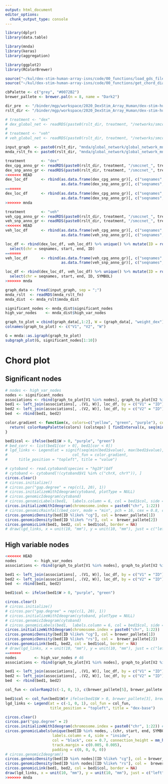 ```yaml
---
output: html_document
editor_options: 
  chunk_output_type: console
---
```

```r
library(dplyr)
library(data.table)

library(mnda)
library(keras)
library(aggregation)

library(ggplot2)
library(RColorBrewer)

source("~/kul/dex-stim-human-array-isns/code/00_functions/load_gds_files.R")
source("~/kul/dex-stim-human-array-isns/code/00_functions/get_chord_diagramm.R")

cbPalette <- c("grey", "#0072B2")
brewer_pallete <- brewer.pal(n = 8, name = "Dark2")
```

```r
dir_pre  <- "/binder/mgp/workspace/2020_DexStim_Array_Human/dex-stim-human-isns/"
rslt_dir <- "/binder/mgp/workspace/2020_DexStim_Array_Human/dex-stim-human-isns/results/5_fold_cv/all/"
```

```r
# treatment <- "dex"
# dex_global_net <- readRDS(paste0(rslt_dir, treatment, "/networks/smccnet_global_chr_all.rds"))
# 
# treatment <- "veh"
# veh_global_net <- readRDS(paste0(rslt_dir, treatment, "/networks/smccnet_global_chr_all.rds"))
```

```r
input_graph  <- paste0(rslt_dir, "mnda/global_network/global_network_mnda_input_2K.csv")
mnda_rslt_fn <- paste0(rslt_dir, "mnda/global_network/global_network_mnda_distances_2K.rds")
```

```r
treatment       <- "dex"
dex_cpg_anno_gr <- readRDS(paste0(rslt_dir, treatment, "/smccnet_", treatment, "_cpgs_annotated.rds"))
dex_snp_anno_gr <- readRDS(paste0(rslt_dir, treatment, "/smccnet_", treatment, "_snps_annotated.rds"))
<<<<<<< HEAD
dex_loc_df      <- rbind(as.data.frame(dex_cpg_anno_gr)[, c("seqnames", "start", "end")],
                         as.data.frame(dex_snp_anno_gr)[, c("seqnames", "start", "end")])
=======
dex_loc_df      <- rbind(as.data.frame(dex_cpg_anno_gr)[, c("seqnames", "start", "end", "SYMBOL")],
                         as.data.frame(dex_snp_anno_gr)[, c("seqnames", "start", "end", "SYMBOL")])
>>>>>>> mnda

treatment       <- "veh"
veh_cpg_anno_gr <- readRDS(paste0(rslt_dir, treatment, "/smccnet_", treatment, "_cpgs_annotated.rds"))
veh_snp_anno_gr <- readRDS(paste0(rslt_dir, treatment, "/smccnet_", treatment, "_snps_annotated.rds"))
<<<<<<< HEAD
veh_loc_df      <- rbind(as.data.frame(veh_cpg_anno_gr)[, c("seqnames", "start", "end")],
                         as.data.frame(veh_snp_anno_gr)[, c("seqnames", "start", "end")])

loc_df <- rbind(dex_loc_df, veh_loc_df) %>% unique() %>% mutate(ID = rownames(loc_df)) %>%
  select(chr = seqnames, start, end, ID)
=======
veh_loc_df      <- rbind(as.data.frame(veh_cpg_anno_gr)[, c("seqnames", "start", "end", "SYMBOL")],
                         as.data.frame(veh_snp_anno_gr)[, c("seqnames", "start", "end", "SYMBOL")])

loc_df <- rbind(dex_loc_df, veh_loc_df) %>% unique() %>% mutate(ID = rownames(loc_df)) %>%
  select(chr = seqnames, start, end, ID, SYMBOL)
>>>>>>> mnda
```


```r
graph_data <- fread(input_graph, sep = ";")
mnda_rslt  <- readRDS(mnda_rslt_fn)
mnda_dist  <- mnda_rslt$mnda_dist

significant_nodes <- mnda_dist$significant_nodes
high_var_nodes    <- mnda_dist$high_var_nodes

graph_to_plot = cbind(graph_data[,1:2], W = (graph_data[, "weight_dex"] - graph_data[, "weight_veh"]))
colnames(graph_to_plot) <- c("V1", "V2", "W")

G = mnda::as.igraph(graph_to_plot)
subgraph_plot(G, significant_nodes[1:10])
```

# Chord plot

## Significant nodes

```r
# nodes <- high_var_nodes
nodes <- significant_nodes
associations <- rbind(graph_to_plot[V1 %in% nodes], graph_to_plot[V2 %in% nodes]) %>% unique()
bed1 <- left_join(associations[, .(V1, W)], loc_df, by = c("V1" = "ID")) %>% select(chr, start, end, W, ID = V1)
bed2 <- left_join(associations[, .(V2, W)], loc_df, by = c("V2" = "ID")) %>% select(chr, start, end, W, ID = V2)
bed  <- rbind(bed1, bed2)

color.gradient <- function(x, colors=c("yellow", "green", "purple"), colsteps=140) {
  return( colorRampPalette(colors) (colsteps) [ findInterval(x, seq(min(x),max(x), length.out=colsteps)) ] )
}

bed1$col <- ifelse(bed1$W > 0, "purple", "green")
# bed_corr <- list(bed1[cor > 0], bed1[cor < 0])
# lgd_links <- Legend(at = signif(seq(min(bed1$value), max(bed1$value), by = 0.1), 0.01), 
#                             col_fun = color.gradient, 
#     title_position = "topleft", title = "value")

# cytoband <- read.cytoband(species = "hg19")$df
# cytoband <- cytoband[!(cytoband$V1 %in% c("chrX, chrY")), ]
circos.clear()
# circos.initialize()
# circos.par("gap.degree" = rep(c(1, 20), 1))
# circos.initializeWithIdeogram(cytoband, plotType = NULL)
# circos.genomicIdeogram(cytoband)
# circos.genomicLabels(bed1,  labels.column = 6, col = bed1$col, side = "outside")
circos.initializeWithIdeogram(chromosome.index = paste0("chr", 1:22))
# circos.genomicRainfall(bed_corr, mode = "min", pch = 16, cex = 0.8, col = c("#FF000080", "#0000FF80"))
circos.genomicDensity(bed[ID %like% "cg"], col = brewer_pallete[1])
circos.genomicDensity(bed[ID %like% "rs"], col =  brewer_pallete[2])
circos.genomicLink(bed1, bed2, col = bed1$col, border = NA)
# draw(lgd_links, x = unit(10, "mm"), y = unit(10, "mm"), just = c("left", "bottom"))
```

## High variable nodes

```r
<<<<<<< HEAD
nodes        <- high_var_nodes
associations <- rbind(graph_to_plot[V1 %in% nodes], graph_to_plot[V2 %in% nodes]) %>% unique()

bed1 <- left_join(associations[, .(V1, W)], loc_df, by = c("V1" = "ID")) %>% select(chr, start, end, W, ID = V1)
bed2 <- left_join(associations[, .(V2, W)], loc_df, by = c("V2" = "ID")) %>% select(chr, start, end, W, ID = V2)
bed  <- rbind(bed1, bed2)

bed1$col <- ifelse(bed1$W > 0, "purple", "green")

circos.clear()
# circos.initialize()
# circos.par("gap.degree" = rep(c(1, 20), 1))
# circos.initializeWithIdeogram(cytoband, plotType = NULL)
# circos.genomicIdeogram(cytoband)
# circos.genomicLabels(bed1,  labels.column = 6, col = bed1$col, side = "outside")
circos.initializeWithIdeogram(chromosome.index = paste0("chr", 1:22))
circos.genomicDensity(bed[ID %like% "cg"], col = brewer_pallete[1])
circos.genomicDensity(bed[ID %like% "rs"], col =  brewer_pallete[2])
circos.genomicLink(bed1, bed2, col = bed1$col, border = NA)
# draw(lgd_links, x = unit(10, "mm"), y = unit(10, "mm"), just = c("left", "bottom"))
=======
nodes        <- high_var_nodes # 46
associations <- rbind(graph_to_plot[V1 %in% nodes], graph_to_plot[V2 %in% nodes]) %>% unique() # 53

bed1 <- left_join(associations[, .(V1, W)], loc_df, by = c("V1" = "ID")) %>% select(chr, start, end, W, ID = V1, SYMBOL)
bed2 <- left_join(associations[, .(V2, W)], loc_df, by = c("V2" = "ID")) %>% select(chr, start, end, W, ID = V2, SYMBOL)
bed  <- rbind(bed1, bed2)

col_fun <- colorRamp2(c(-1, 0, 1), c(brewer_pallete[5], brewer_pallete[4], brewer_pallete[3]))

bed1$col <- col_fun(bed1$W)# ifelse(bed1$W > 0, brewer_pallete[3], brewer_pallete[4])
lgd_links <- Legend(at = c(-1, 0, 1), col_fun = col_fun,
                    title_position = "topleft", title = "dex-base")

circos.clear()
circos.par("gap.degree" = 2)
circos.initializeWithIdeogram(chromosome.index = paste0("chr", 1:22)) #, plotType = c("labels", "axis"))
circos.genomicLabels(unique(bed[ID %in% nodes, .(chr, start, end, SYMBOL)]), 
                     labels.column = 4, side = "inside", 
                     col = "black", cex = 0.7, connection_height = mm_h(0.005),
                     track.margin = c(0.005, 0.005), 
                     padding = c(0, 0, 0, 0))
# circos.genomicIdeogram()
circos.genomicDensity(bed[ID %in% nodes][ID %like% "cg"], col = brewer_pallete[1], track.height = 0.1)
circos.genomicDensity(bed[ID %in% nodes][ID %like% "rs"], col =  brewer_pallete[2], track.height = 0.1)
circos.genomicLink(bed1, bed2, col = bed1$col, border = NA)
draw(lgd_links, x = unit(10, "mm"), y = unit(10, "mm"), just = c("left", "bottom"))
>>>>>>> mnda
```

